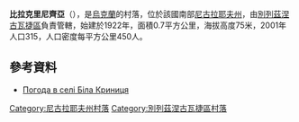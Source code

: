 {{coord|47|13|13|N|33|6|38|E|scale:100000|display=title}}

'''比拉克里尼齊亞'''（{{lang-uk|Біла Криниця}}），是[[烏克蘭|烏克蘭]]的村落，位於該國南部[[尼古拉耶夫州|尼古拉耶夫州]]，由[[別列茲涅古瓦捷區|別列茲涅古瓦捷區]]負責管轄，始建於1922年，面積0.7平方公里，海拔高度75米，2001年人口315，人口密度每平方公里450人。

==參考資料==
* [http://weather.in.ua/ua/nikolaevskaja/1198 Погода в селі Біла Криниця] {{Wayback|url=http://weather.in.ua/ua/nikolaevskaja/1198 |date=20160607113409 }}

[[Category:尼古拉耶夫州村落|Category:尼古拉耶夫州村落]]
[[Category:別列茲涅古瓦捷區村落|Category:別列茲涅古瓦捷區村落]]


{{Mykolaiv-geo-stub}}